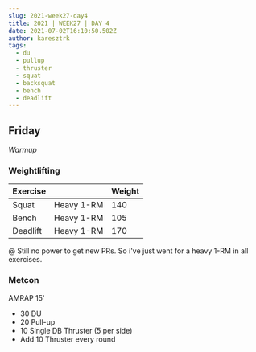 ```yaml
---
slug: 2021-week27-day4
title: 2021 | WEEK27 | DAY 4
date: 2021-07-02T16:10:50.502Z
author: karesztrk
tags:
  - du
  - pullup
  - thruster
  - squat
  - backsquat
  - bench
  - deadlift
---
```

## Friday

*Warmup*

### Weightlifting

| Exercise |            | Weight |
| -------- | ---------- | ------ |
| Squat    | Heavy 1-RM | 140    |
| Bench    | Heavy 1-RM | 105    |
| Deadlift | Heavy 1-RM | 170    |

@ Still no power to get new PRs. So i've just went for a heavy 1-RM in all exercises.

### Metcon

AMRAP 15'

* 30 DU
* 20 Pull-up
* 10 Single DB Thruster (5 per side)
* Add 10 Thruster every round